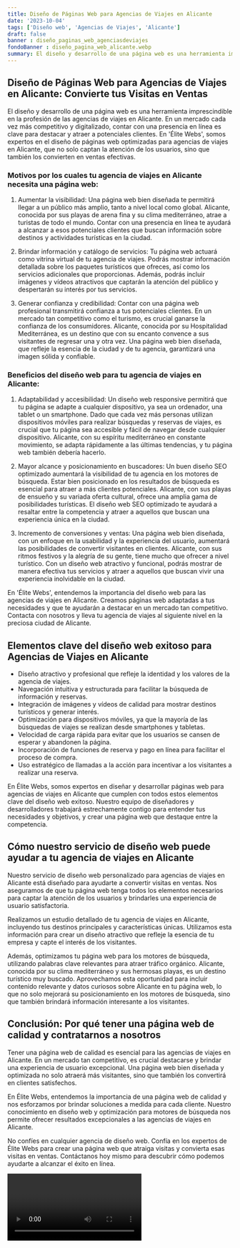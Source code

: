 ```yaml
---
title: Diseño de Páginas Web para Agencias de Viajes en Alicante
date: '2023-10-04'
tags: ['Diseño web', 'Agencias de Viajes', 'Alicante']
draft: false
banner : diseño_paginas_web_agenciasdeviajes
fondoBanner : diseño_pagina_web_alicante.webp
summary: El diseño y desarrollo de una página web es una herramienta imprescindible en la profesión de las agencias de viajes en Alicante. En un mercado cada vez más competitivo y digitalizado, contar con una presencia en línea es clave para destacar y atraer a potenciales clientes. En 'Élite Webs', somos expertos en el diseño de páginas web optimizadas para agencias de viajes en Alicante, que no solo captan la atención de los usuarios, sino que también los convierten en ventas efectivas.
---
```


## Diseño de Páginas Web para Agencias de Viajes en Alicante: Convierte tus Visitas en Ventas

El diseño y desarrollo de una página web es una herramienta imprescindible en la profesión de las agencias de viajes en Alicante. En un mercado cada vez más competitivo y digitalizado, contar con una presencia en línea es clave para destacar y atraer a potenciales clientes. En 'Élite Webs', somos expertos en el diseño de páginas web optimizadas para agencias de viajes en Alicante, que no solo captan la atención de los usuarios, sino que también los convierten en ventas efectivas.

### Motivos por los cuales tu agencia de viajes en Alicante necesita una página web:

1. Aumentar la visibilidad: Una página web bien diseñada te permitirá llegar a un público más amplio, tanto a nivel local como global. Alicante, conocida por sus playas de arena fina y su clima mediterráneo, atrae a turistas de todo el mundo. Contar con una presencia en línea te ayudará a alcanzar a esos potenciales clientes que buscan información sobre destinos y actividades turísticas en la ciudad.

2. Brindar información y catálogo de servicios: Tu página web actuará como vitrina virtual de tu agencia de viajes. Podrás mostrar información detallada sobre los paquetes turísticos que ofreces, así como los servicios adicionales que proporcionas. Además, podrás incluir imágenes y vídeos atractivos que captarán la atención del público y despertarán su interés por tus servicios.

3. Generar confianza y credibilidad: Contar con una página web profesional transmitirá confianza a tus potenciales clientes. En un mercado tan competitivo como el turismo, es crucial ganarse la confianza de los consumidores. Alicante, conocida por su Hospitalidad Mediterránea, es un destino que con su encanto convence a sus visitantes de regresar una y otra vez. Una página web bien diseñada, que refleje la esencia de la ciudad y de tu agencia, garantizará una imagen sólida y confiable.

### Beneficios del diseño web para tu agencia de viajes en Alicante:

1. Adaptabilidad y accesibilidad: Un diseño web responsive permitirá que tu página se adapte a cualquier dispositivo, ya sea un ordenador, una tablet o un smartphone. Dado que cada vez más personas utilizan dispositivos móviles para realizar búsquedas y reservas de viajes, es crucial que tu página sea accesible y fácil de navegar desde cualquier dispositivo. Alicante, con su espíritu mediterráneo en constante movimiento, se adapta rápidamente a las últimas tendencias, y tu página web también debería hacerlo.

2. Mayor alcance y posicionamiento en buscadores: Un buen diseño SEO optimizado aumentará la visibilidad de tu agencia en los motores de búsqueda. Estar bien posicionado en los resultados de búsqueda es esencial para atraer a más clientes potenciales. Alicante, con sus playas de ensueño y su variada oferta cultural, ofrece una amplia gama de posibilidades turísticas. El diseño web SEO optimizado te ayudará a resaltar entre la competencia y atraer a aquellos que buscan una experiencia única en la ciudad.

3. Incremento de conversiones y ventas: Una página web bien diseñada, con un enfoque en la usabilidad y la experiencia del usuario, aumentará las posibilidades de convertir visitantes en clientes. Alicante, con sus ritmos festivos y la alegría de su gente, tiene mucho que ofrecer a nivel turístico. Con un diseño web atractivo y funcional, podrás mostrar de manera efectiva tus servicios y atraer a aquellos que buscan vivir una experiencia inolvidable en la ciudad.

En 'Élite Webs', entendemos la importancia del diseño web para las agencias de viajes en Alicante. Creamos páginas web adaptadas a tus necesidades y que te ayudarán a destacar en un mercado tan competitivo. Contacta con nosotros y lleva tu agencia de viajes al siguiente nivel en la preciosa ciudad de Alicante.

<GifSeo />

<Cta />

## Elementos clave del diseño web exitoso para Agencias de Viajes en Alicante

- Diseño atractivo y profesional que refleje la identidad y los valores de la agencia de viajes.
- Navegación intuitiva y estructurada para facilitar la búsqueda de información y reservas.
- Integración de imágenes y vídeos de calidad para mostrar destinos turísticos y generar interés.
- Optimización para dispositivos móviles, ya que la mayoría de las búsquedas de viajes se realizan desde smartphones y tabletas.
- Velocidad de carga rápida para evitar que los usuarios se cansen de esperar y abandonen la página.
- Incorporación de funciones de reserva y pago en línea para facilitar el proceso de compra.
- Uso estratégico de llamadas a la acción para incentivar a los visitantes a realizar una reserva.

En Élite Webs, somos expertos en diseñar y desarrollar páginas web para agencias de viajes en Alicante que cumplen con todos estos elementos clave del diseño web exitoso. Nuestro equipo de diseñadores y desarrolladores trabajará estrechamente contigo para entender tus necesidades y objetivos, y crear una página web que destaque entre la competencia.

## Cómo nuestro servicio de diseño web puede ayudar a tu agencia de viajes en Alicante

Nuestro servicio de diseño web personalizado para agencias de viajes en Alicante está diseñado para ayudarte a convertir visitas en ventas. Nos aseguramos de que tu página web tenga todos los elementos necesarios para captar la atención de los usuarios y brindarles una experiencia de usuario satisfactoria.

Realizamos un estudio detallado de tu agencia de viajes en Alicante, incluyendo tus destinos principales y características únicas. Utilizamos esta información para crear un diseño atractivo que refleje la esencia de tu empresa y capte el interés de los visitantes.

Además, optimizamos tu página web para los motores de búsqueda, utilizando palabras clave relevantes para atraer tráfico orgánico. Alicante, conocida por su clima mediterráneo y sus hermosas playas, es un destino turístico muy buscado. Aprovechamos esta oportunidad para incluir contenido relevante y datos curiosos sobre Alicante en tu página web, lo que no solo mejorará su posicionamiento en los motores de búsqueda, sino que también brindará información interesante a los visitantes.

## Conclusión: Por qué tener una página web de calidad y contratarnos a nosotros

Tener una página web de calidad es esencial para las agencias de viajes en Alicante. En un mercado tan competitivo, es crucial destacarse y brindar una experiencia de usuario excepcional. Una página web bien diseñada y optimizada no solo atraerá más visitantes, sino que también los convertirá en clientes satisfechos.

En Élite Webs, entendemos la importancia de una página web de calidad y nos esforzamos por brindar soluciones a medida para cada cliente. Nuestro conocimiento en diseño web y optimización para motores de búsqueda nos permite ofrecer resultados excepcionales a las agencias de viajes en Alicante.

No confíes en cualquier agencia de diseño web. Confía en los expertos de Élite Webs para crear una página web que atraiga visitas y convierta esas visitas en ventas. Contáctanos hoy mismo para descubrir cómo podemos ayudarte a alcanzar el éxito en línea.

<Video />

<CtaBot job='Agencias de Viajes' city='Alicante'/>

<Gmaps query='Alicante+españa+maps' />
